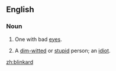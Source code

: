 ==English==

===Noun===
{{en-noun}}

# {{obsolete}} One with bad [[eyes]].
# A [[dim-witted]] or [[stupid]] person; an [[idiot]].

[[zh:blinkard]]